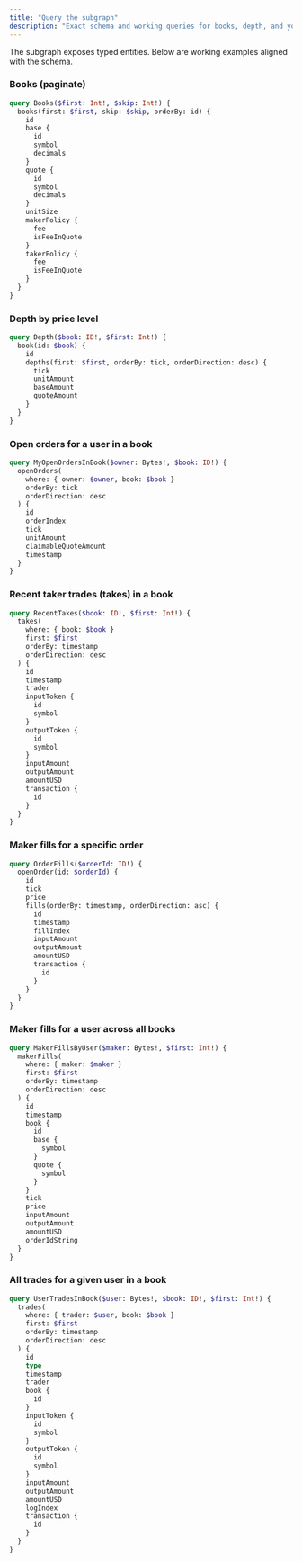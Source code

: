 ```yaml
---
title: "Query the subgraph"
description: "Exact schema and working queries for books, depth, and your orders."
---
```


The subgraph exposes typed entities. Below are working examples aligned with the schema.

### Books (paginate)

```graphql
query Books($first: Int!, $skip: Int!) {
  books(first: $first, skip: $skip, orderBy: id) {
    id
    base {
      id
      symbol
      decimals
    }
    quote {
      id
      symbol
      decimals
    }
    unitSize
    makerPolicy {
      fee
      isFeeInQuote
    }
    takerPolicy {
      fee
      isFeeInQuote
    }
  }
}
```

### Depth by price level

```graphql
query Depth($book: ID!, $first: Int!) {
  book(id: $book) {
    id
    depths(first: $first, orderBy: tick, orderDirection: desc) {
      tick
      unitAmount
      baseAmount
      quoteAmount
    }
  }
}
```

### Open orders for a user in a book

```graphql
query MyOpenOrdersInBook($owner: Bytes!, $book: ID!) {
  openOrders(
    where: { owner: $owner, book: $book }
    orderBy: tick
    orderDirection: desc
  ) {
    id
    orderIndex
    tick
    unitAmount
    claimableQuoteAmount
    timestamp
  }
}
```

### Recent taker trades (takes) in a book 

```graphql
query RecentTakes($book: ID!, $first: Int!) {
  takes(
    where: { book: $book }
    first: $first
    orderBy: timestamp
    orderDirection: desc
  ) {
    id
    timestamp
    trader
    inputToken {
      id
      symbol
    }
    outputToken {
      id
      symbol
    }
    inputAmount
    outputAmount
    amountUSD
    transaction {
      id
    }
  }
}
```

### Maker fills for a specific order

```graphql
query OrderFills($orderId: ID!) {
  openOrder(id: $orderId) {
    id
    tick
    price
    fills(orderBy: timestamp, orderDirection: asc) {
      id
      timestamp
      fillIndex
      inputAmount
      outputAmount
      amountUSD
      transaction {
        id
      }
    }
  }
}
```

### Maker fills for a user across all books

```graphql
query MakerFillsByUser($maker: Bytes!, $first: Int!) {
  makerFills(
    where: { maker: $maker }
    first: $first
    orderBy: timestamp
    orderDirection: desc
  ) {
    id
    timestamp
    book {
      id
      base {
        symbol
      }
      quote {
        symbol
      }
    }
    tick
    price
    inputAmount
    outputAmount
    amountUSD
    orderIdString
  }
}
```

### All trades for a given user in a book

```graphql
query UserTradesInBook($user: Bytes!, $book: ID!, $first: Int!) {
  trades(
    where: { trader: $user, book: $book }
    first: $first
    orderBy: timestamp
    orderDirection: desc
  ) {
    id
    type
    timestamp
    trader
    book {
      id
    }
    inputToken {
      id
      symbol
    }
    outputToken {
      id
      symbol
    }
    inputAmount
    outputAmount
    amountUSD
    logIndex
    transaction {
      id
    }
  }
}
```